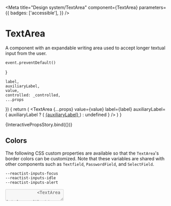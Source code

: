 

<Meta
    title="Design system/TextArea"
    component={TextArea}
    parameters={{
        badges: ['accessible'],
    }}
/>

# TextArea

A component with an expandable writing area used to accept longer textual input from the user.

    event.preventDefault()
}

    label,
    auxiliaryLabel,
    value,
    controlled: _controlled,
    ...props
}) {
    return (
        <TextArea
            {...props}
            value={value}
            label={label}
            auxiliaryLabel={
                auxiliaryLabel ? (
                    <a href="#" onClick={preventDefault}>
                        {auxiliaryLabel}
                    </a>
                ) : undefined
            }
        />
    )
}

<Canvas>
    <Story
        name="Interactive props"
        parameters={{
            chromatic: { disableSnapshot: false },
        }}
        argTypes={{
            label: {
                control: { type: 'text' },
                defaultValue: 'User bio',
            },
            controlled: {
                control: { type: 'boolean' },
                defaultValue: false,
            },
            value: {
                if: { arg: 'controlled', truthy: true },
                control: { type: 'text' },
                defaultValue: '',
            },
            tone: {
                options: ['neutral', 'success', 'error', 'loading'],
                control: { type: 'inline-radio' },
                defaultValue: 'neutral',
            },
            maxWidth: selectWithNone(
                ['xsmall', 'small', 'medium', 'large', 'xlarge', 'full'],
                'small',
            ),
            variant: {
                options: ['default', 'bordered'],
                control: { type: 'inline-radio' },
                defaultValue: 'default',
            },
            auxiliaryLabel: {
                control: { type: 'text' },
                defaultValue: 'Need help?',
            },
            message: {
                control: { type: 'text' },
                defaultValue:
                    'You’ll have a better experience in our community if others get to know a little bit about you.',
            },
            rows: {
                control: { type: 'number' },
                defaultValue: 2,
            },
            autoExpand: {
                control: { type: 'boolean' },
                defaultValue: false,
            },
            disableResize: {
                control: { type: 'boolean' },
                defaultValue: false,
            },
            placeholder: {
                control: { type: 'text' },
                defaultValue: 'Tell us something about yourself. Don’t be shy.',
            },
            maxLength: {
                control: { type: 'number' },
                defaultValue: null,
            },
            disabled: {
                control: { type: 'boolean' },
                defaultValue: false,
            },
            readOnly: {
                control: { type: 'boolean' },
                defaultValue: false,
            },
        }}
    >
        {InteractivePropsStory.bind({})}
    </Story>
</Canvas>

<ArgsTable of={TextArea} />

## Colors

The following CSS custom properties are available so that the `TextArea`'s border colors can be customized.
Note that these variables are shared with other components such as `Textfield`, `PasswordField`, and `SelectField`.

```
--reactist-inputs-focus
--reactist-inputs-idle
--reactist-inputs-alert
```

<Canvas withToolbar>
    <Story
        name="Message tone"
        parameters={{
            chromatic: { disableSnapshot: false },
        }}
    >
        <Stack space="xxlarge" dividers="secondary">
            <TextArea
                label="Profile bio"
                message="Saving changes…"
                tone="loading"
                disabled
                maxWidth="small"
            />
            <TextArea
                label="Profile bio"
                message="Too short. Don't be shy, tell us a bit more."
                tone="error"
                maxWidth="small"
            />
            <TextArea
                label="Profile bio"
                message="Changes saved successfully!"
                tone="success"
                maxWidth="small"
            />
            <TextArea
                label="Profile bio"
                message="This is the supporting text (helper or error) of the field, provided by the message prop"
                tone="neutral"
                maxWidth="small"
            />
        </Stack>
    </Story>
</Canvas>

<Canvas withToolbar>
    <Story name="Without label">
        <Stack space="xlarge" dividers="secondary">
            <Stack as="label" htmlFor="custom-textarea" space="small">
                <Text size="subtitle">Custom label is up here</Text>
                <Text size="caption" tone="secondary" aria-hidden>
                    <em>(click me to focus the textarea)</em>
                </Text>
            </Stack>
            <TextArea
                label={null}
                id="custom-textarea"
                aria-describedby="custom-description"
                rows={8}
            />
            <Stack space="small" id="custom-description">
                <Text size="body">Custom description is down here</Text>
                <Text size="caption" tone="secondary" aria-hidden>
                    <em>(inspect the textarea accessibility properties if you are curious)</em>
                </Text>
            </Stack>
        </Stack>
    </Story>
</Canvas>

    const [value, setValue] = React.useState('')
    return (
        <Stack space="large" dividers="secondary" maxWidth="medium">
            <TextArea
                {...props}
                label="Text area with auto-expand"
                auxiliaryLabel="(controlled)"
                autoExpand
                value={value}
                onChange={(event) => setValue(event.target.value)}
                message="Write as much or as little as you want. The input area will auto-expand to fit what you've typed."
                rows={1}
                onKeyDown={(event) => {
                    if (event.key === 'Enter') {
                        event.preventDefault()
                        setValue('') // Clear the input programmatically
                    }
                }}
            />
            <Text size="caption" tone="secondary">
                If you press Enter, the input will be cleared. This allows you to test that
                auto-expand works when the input is cleared programmatically, shrinking the textarea
                to the new expected height.
            </Text>
        </Stack>
    )
}

<Canvas>
    <Story
        name="Auto expand"
        argTypes={{
            label: { control: false },
            tone: {
                options: ['neutral', 'success', 'error', 'loading'],
                control: { type: 'inline-radio' },
                defaultValue: 'neutral',
            },
            maxWidth: selectWithNone(
                ['xsmall', 'small', 'medium', 'large', 'xlarge', 'full'],
                'small',
            ),
            variant: {
                options: ['default', 'bordered'],
                control: { type: 'inline-radio' },
                defaultValue: 'default',
            },
            auxiliaryLabel: { control: false },
            rows: {
                control: { type: 'number' },
            },
            message: {
                control: { type: 'text' },
                defaultValue: '',
            },
            rows: {
                control: { type: 'number' },
                defaultValue: 2,
            },
            autoExpand: {
                control: { type: 'boolean' },
                defaultValue: false,
            },
            placeholder: {
                control: { type: 'text' },
                defaultValue: '',
            },
            disabled: {
                control: { type: 'boolean' },
                defaultValue: false,
            },
        }}
    >
        {AutoExpandStory.bind({})}
    </Story>
</Canvas>

    const initialValue =
        'This is some text that takes up multiple lines. It should cause the textarea to render initially as large as needed to fit this text, even if its initial rows are not enough.'
    return (
        <Stack space="xxlarge" dividers="secondary" maxWidth="medium">
            <TextArea
                {...props}
                label="Text area with auto-expand and initial value"
                auxiliaryLabel="(uncontrolled)"
                message="Write as much or as little as you want. The input area will auto-expand to fit what you've typed."
                defaultValue={initialValue}
                rows={1}
                autoExpand
            />
        </Stack>
    )
}

<Canvas>
    <Story
        name="Auto expand with initial value"
        argTypes={{
            label: { control: false },
            tone: {
                options: ['neutral', 'success', 'error', 'loading'],
                control: { type: 'inline-radio' },
                defaultValue: 'neutral',
            },
            maxWidth: selectWithNone(
                ['xsmall', 'small', 'medium', 'large', 'xlarge', 'full'],
                'small',
            ),
            variant: {
                options: ['default', 'bordered'],
                control: { type: 'inline-radio' },
                defaultValue: 'default',
            },
            auxiliaryLabel: { control: false },
            rows: {
                control: { type: 'number' },
            },
            message: {
                control: { type: 'text' },
                defaultValue: '',
            },
            rows: {
                control: { type: 'number' },
                defaultValue: 2,
            },
            autoExpand: {
                control: { type: 'boolean' },
                defaultValue: false,
            },
            disableResize: {
                control: { type: 'boolean' },
                defaultValue: false,
            },
            placeholder: {
                control: { type: 'text' },
                defaultValue: '',
            },
            disabled: {
                control: { type: 'boolean' },
                defaultValue: false,
            },
            readOnly: {
                control: { type: 'boolean' },
                defaultValue: false,
            },
        }}
    >
        {AutoExpandWithInitialValueStory.bind({})}
    </Story>
</Canvas>
